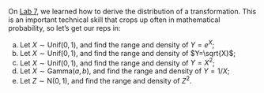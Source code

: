 On [Lab 7](https://sta240-f25.github.io/labs/lab-7.html), we learned how to derive the distribution of a transformation. This is an important technical skill that crops up often in mathematical probability, so let's get our reps in:

a. Let $X\sim\text{Unif}(0,\,1)$, and find the range and density of $Y=e^X$;
a. Let $X\sim\textrm{Unif}(0,\,1)$, and find the range and density of $Y=\sqrt{X}$;
a. Let $X\sim\text{Unif}(0,\,1)$, and find the range and density of $Y=X^2$;
a. Let $X\sim\text{Gamma}(a,\,b)$, and find the range and density of $Y=1/X$;
a. Let $Z\sim\text{N}(0,\,1)$, and find the range and density of $Z^2$.

